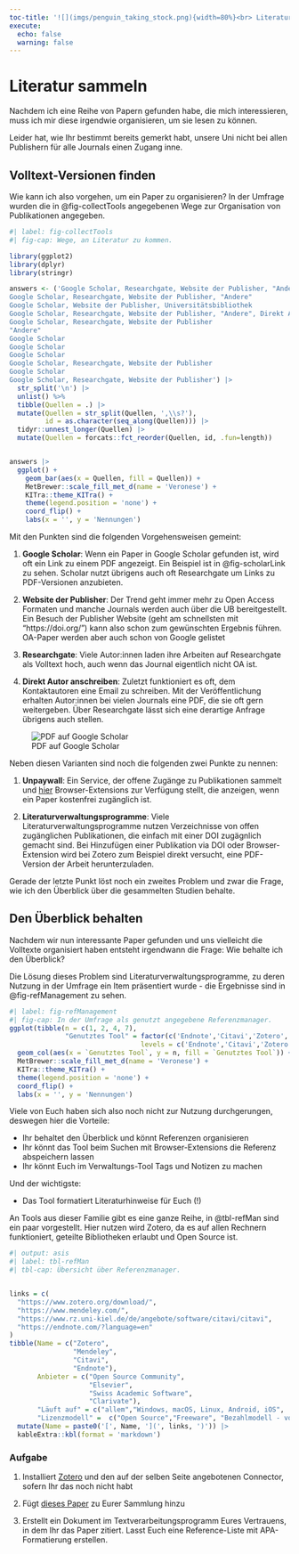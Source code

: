```yaml
---
toc-title: '![](imgs/penguin_taking_stock.png){width=80%}<br> Literatur sammeln'
execute:
  echo: false
  warning: false
---
```


# Literatur sammeln

Nachdem ich eine Reihe von Papern gefunden habe, die mich interessieren, muss ich mir diese irgendwie organisieren, um sie lesen zu können.

Leider hat, wie Ihr bestimmt bereits gemerkt habt, unsere Uni nicht bei allen Publishern für alle Journals einen Zugang inne.

## Volltext-Versionen finden

Wie kann ich also vorgehen, um ein Paper zu organisieren?
In der Umfrage wurden die in @fig-collectTools angegebenen Wege zur Organisation von Publikationen angegeben.

```r
#| label: fig-collectTools
#| fig-cap: Wege, an Literatur zu kommen.

library(ggplot2)
library(dplyr)
library(stringr)

answers <- ('Google Scholar, Researchgate, Website der Publisher, "Andere"
Google Scholar, Researchgate, Website der Publisher, "Andere"
Google Scholar, Website der Publisher, Universitätsbibliothek
Google Scholar, Researchgate, Website der Publisher, "Andere", Direkt Autor anschreiben
Google Scholar, Researchgate, Website der Publisher
"Andere"
Google Scholar
Google Scholar
Google Scholar
Google Scholar, Researchgate, Website der Publisher
Google Scholar
Google Scholar, Researchgate, Website der Publisher') |> 
  str_split('\n') |> 
  unlist() %>%
  tibble(Quellen = .) |> 
  mutate(Quellen = str_split(Quellen, ',\\s?'),
         id = as.character(seq_along(Quellen))) |> 
  tidyr::unnest_longer(Quellen) |> 
  mutate(Quellen = forcats::fct_reorder(Quellen, id, .fun=length))


answers |> 
  ggplot() +
    geom_bar(aes(x = Quellen, fill = Quellen)) +
    MetBrewer::scale_fill_met_d(name = 'Veronese') +
    KITra::theme_KITra() +
    theme(legend.position = 'none') +
    coord_flip() +
    labs(x = '', y = 'Nennungen')

```

Mit den Punkten sind die folgenden Vorgehensweisen gemeint:

1. **Google Scholar**: Wenn ein Paper in Google Scholar gefunden ist, wird oft ein Link zu einem PDF angezeigt. Ein Beispiel ist in @fig-scholarLink zu sehen. Scholar nutzt übrigens auch oft Researchgate um Links zu PDF-Versionen anzubieten.

2. **Website der Publisher**: Der Trend geht immer mehr zu Open Access Formaten und manche Journals werden auch über die UB bereitgestellt. Ein Besuch der Publisher Website (geht am schnellsten mit "https://doi.org/<doi>") kann also schon zum gewünschten Ergebnis führen. OA-Paper werden aber auch schon von Google gelistet

3. **Researchgate**: Viele Autor:innen laden ihre Arbeiten auf Researchgate als Volltext hoch, auch wenn das Journal eigentlich nicht OA ist.

4. **Direkt Autor anschreiben**: Zuletzt funktioniert es oft, dem Kontaktautoren eine Email zu schreiben. Mit der Veröffentlichung erhalten Autor:innen bei vielen Journals eine PDF, die sie oft gern weitergeben. Über Researchgate lässt sich eine derartige Anfrage übrigens auch stellen.


![PDF auf Google Scholar](/imgs/Scholar_Link.png){#fig-scholarLink}

Neben diesen Varianten sind noch die folgenden zwei Punkte zu nennen:

1. **Unpaywall**: Ein Service, der offene Zugänge zu Publikationen sammelt und [hier](https://unpaywall.org/products/extension) Browser-Extensions zur Verfügung stellt, die anzeigen, wenn ein Paper kostenfrei zugänglich ist.

2. **Literaturverwaltungsprogramme**: Viele Literaturverwaltungsprogramme nutzen Verzeichnisse von offen zugänglichen Publikationen, die einfach mit einer DOI zugägnlich gemacht sind. Bei Hinzufügen einer Publikation via DOI oder Browser-Extension wird bei Zotero zum Beispiel direkt versucht, eine PDF-Version der Arbeit herunterzuladen.

Gerade der letzte Punkt löst noch ein zweites Problem und zwar die Frage, wie ich den Überblick über die gesammelten Studien behalte.


## Den Überblick behalten

Nachdem wir nun interessante Paper gefunden und uns vielleicht die Volltexte organisiert haben entsteht irgendwann die Frage: Wie behalte ich den Überblick?

Die Lösung dieses Problem sind Literaturverwaltungsprogramme, zu deren Nutzung in der Umfrage ein Item präsentiert wurde - die Ergebnisse sind in @fig-refManagement zu sehen.

```r
#| label: fig-refManagement
#| fig-cap: In der Umfrage als genutzt angegebene Referenzmanager.
ggplot(tibble(n = c(1, 2, 4, 7),
              "Genutztes Tool" = factor(c('Endnote','Citavi','Zotero', 'keins'), 
                                 levels = c('Endnote','Citavi','Zotero', 'keins')))) +
  geom_col(aes(x = `Genutztes Tool`, y = n, fill = `Genutztes Tool`)) +
  MetBrewer::scale_fill_met_d(name = 'Veronese') +
  KITra::theme_KITra() +
  theme(legend.position = 'none') +
  coord_flip() +
  labs(x = '', y = 'Nennungen')
```


Viele von Euch haben sich also noch nicht zur Nutzung durchgerungen, deswegen hier die Vorteile:

* Ihr behaltet den Überblick und könnt Referenzen organisieren
* Ihr könnt das Tool beim Suchen mit Browser-Extensions die Referenz abspeichern lassen
* Ihr könnt Euch im Verwaltungs-Tool Tags und Notizen zu machen

Und der wichtigste:

* Das Tool formatiert Literaturhinweise für Euch (!)

An Tools aus dieser Familie gibt es eine ganze Reihe, in @tbl-refMan sind ein paar vorgestellt. Hier nutzen wird Zotero, da es auf allen Rechnern funktioniert, geteilte Bibliotheken erlaubt und Open Source ist.

```r
#| output: asis
#| label: tbl-refMan
#| tbl-cap: Übersicht über Referenzmanager.


links = c(
  "https://www.zotero.org/download/",
  "https://www.mendeley.com/",
  "https://www.rz.uni-kiel.de/de/angebote/software/citavi/citavi",
  "https://endnote.com/?language=en"
)
tibble(Name = c("Zotero",
                "Mendeley",
                "Citavi",
                "Endnote"),
       Anbieter = c("Open Source Community",
                    "Elsevier",
                    "Swiss Academic Software",
                    "Clarivate"),
       "Läuft auf" = c("allem","Windows, macOS, Linux, Android, iOS", 'Windows', "Windows, macOS"),
       "Lizenzmodell" =  c("Open Source","Freeware", "Bezahlmodell - von CAU gestellt", "Bezahlmodell")) |> 
  mutate(Name = paste0('[', Name, '](', links, ')')) |> 
  kableExtra::kbl(format = 'markdown')
```

### Aufgabe

1. Installiert [Zotero](https://www.zotero.org/download/) und den auf der selben Seite angebotenen Connector, sofern Ihr das noch nicht habt

2. Fügt [dieses Paper](https://doi.org/10.1017/S0954102098000352) zu Eurer Sammlung hinzu

3. Erstellt ein Dokument im Textverarbeitungsprogramm Eures Vertrauens, in dem Ihr das Paper zitiert. Lasst Euch eine Reference-Liste mit APA-Formatierung erstellen.

